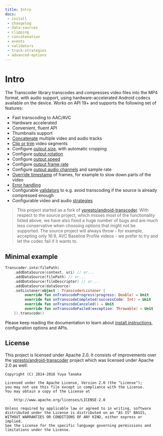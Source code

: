 ```yaml
---
title: Intro
docs:
 - install
 - changelog
 - data-sources
 - clipping
 - concatenation
 - events
 - validators
 - track-strategies
 - advanced-options
---
```


# Intro

The Transcoder library transcodes and compresses video files into the MP4 format, with audio support, using hardware-accelerated
Android codecs available on the device. Works on API 19+ and supports the following set of features:

- Fast transcoding to AAC/AVC
- Hardware accelerated
- Convenient, fluent API
- Thumbnails support
- [Concatenate](concatenation) multiple video and audio tracks
- [Clip or trim](clipping) video segments
- Configure [output size](track-strategies#video-size), with automatic cropping
- Configure [output rotation](advanced-options#video-rotation)
- Configure [output speed](advanced-options#video-speed)
- Configure [output frame rate](track-strategies#other-options)
- Configure [output audio channels](track-strategies#audio-strategies) and sample rate
- [Override timestamp](advanced-options#time-interpolation) of frames, for example to slow down parts of the video
- [Error handling](events)
- Configurable [validators](validators) to e.g. avoid transcoding if the source is already compressed enough
- Configurable video and audio [strategies](track-strategies)

> This project started as a fork of [ypresto/android-transcoder](https://github.com/ypresto/android-transcoder).
With respect to the source project, which misses most of the functionality listed above,
we have also fixed a huge number of bugs and are much less conservative when choosing options
that might not be supported. The source project will always throw - for example, accepting only 16:9,
AVC Baseline Profile videos - we prefer to try and let the codec fail if it wants to.

## Minimal example

```kotlin
Transcoder.into(filePath)
    .addDataSource(context, uri) // or...
    .addDataSource(filePath) // or...
    .addDataSource(fileDescriptor) // or...
    .addDataSource(dataSource)
    .setListener(object : TranscoderListener {
         override fun onTranscodeProgress(progress: Double) = Unit
         override fun onTranscodeCompleted(successCode: Int) = Unit
         override fun onTranscodeCanceled() = Unit
         override fun onTranscodeFailed(exception: Throwable) = Unit
    }).transcode()
```

Please keep reading the documentation to learn about [install instructions](install), configuration options and APIs.


## License

This project is licensed under Apache 2.0. It consists of improvements over
the [ypresto/android-transcoder](https://github.com/ypresto/android-transcoder)
project which was licensed under Apache 2.0 as well:

```
Copyright (C) 2014-2016 Yuya Tanaka

Licensed under the Apache License, Version 2.0 (the "License");
you may not use this file except in compliance with the License.
You may obtain a copy of the License at

    http://www.apache.org/licenses/LICENSE-2.0

Unless required by applicable law or agreed to in writing, software
distributed under the License is distributed on an "AS IS" BASIS,
WITHOUT WARRANTIES OR CONDITIONS OF ANY KIND, either express or implied.
See the License for the specific language governing permissions and
limitations under the License.
```
